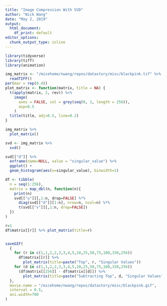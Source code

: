 ```yaml
---
title: "Image Compression With SVD"
author: "Nick Wang"
date: "May 2, 2019"
output: 
  html_document: 
    df_print: default
editor_options: 
  chunk_output_type: inline
---
```


```r
library(tidyverse)
library(tiff)
library(animation)

img_matrix <- "/micehome/nwang/repos/datastory/misc/blackpink.tif" %>%
  readTIFF()
par(mar = rep(0.4))
plot_matrix <- function(matrix, title = NA) {
  t(apply(matrix, 2, rev)) %>%
    image(
      axes = FALSE, col = grey(seq(0, 1, length = 256)),
      asp=0.5 
    )
  title(title, adj=0.5, line=0.2)
}
```

```r
img_matrix %>%
  plot_matrix()
```

```r
svd <- img_matrix %>%
  svd()
```

```r
svd[["d"]] %>%
  enframe(name=NULL, value = "singular_value") %>%
  ggplot() +
  geom_histogram(aes(x=singular_value), binwidth=1)
```

```r
df <- tibble(
  n = seq(1:256),
  matrix = map_dbl(n, function(n){
    print(n)
    svd[["u"]][,1:n, drop=FALSE] %*%
      diag(svd[["d"]][1:n], nrow=n, ncol=n) %*% 
      t(svd[["v"]][,1:n, drop=FALSE])
  })
)
```

```r
r=1
df$matrix[[r]] %>% plot_matrix(title=r)
```

```r

```

```r
saveGIF(
  {
    for (r in c(1,1,2,2,3,3,4,5,10,25,50,75,100,150,256))
      df$matrix[[r]] %>%
        plot_matrix(title=paste("Top", r, "Singular Values"))
    for (d in c(1,1,2,2,3,3,4,5,10,25,50,75,100,150,256))
      (df$matrix[[256]] - df$matrix[[d]]) %>%
        plot_matrix(title=paste("Subtracting Top", d, "Singular Values"))
  },
  movie.name = "/micehome/nwang/repos/datastory/misc/blackpink.gif",
  interval = 0.5,
  ani.width=700
)
```

